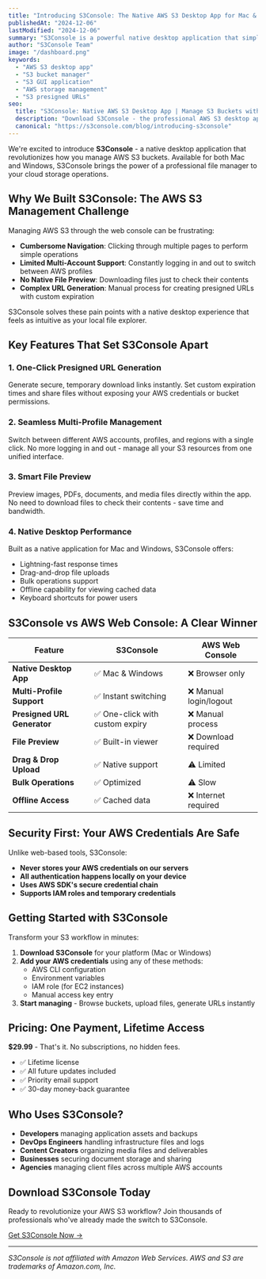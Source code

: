 ```yaml
---
title: "Introducing S3Console: The Native AWS S3 Desktop App for Mac & Windows"
publishedAt: "2024-12-06"
lastModified: "2024-12-06"
summary: "S3Console is a powerful native desktop application that simplifies AWS S3 bucket management with features like presigned URLs, multi-profile support, and smart file preview - all in an intuitive GUI."
author: "S3Console Team"
image: "/dashboard.png"
keywords: 
  - "AWS S3 desktop app"
  - "S3 bucket manager"
  - "S3 GUI application"
  - "AWS storage management"
  - "S3 presigned URLs"
seo:
  title: "S3Console: Native AWS S3 Desktop App | Manage S3 Buckets with GUI"
  description: "Download S3Console - the professional AWS S3 desktop app for Mac & Windows. Features presigned URLs, multi-profile support, drag-and-drop uploads, and smart file preview. One-time payment, lifetime access."
  canonical: "https://s3console.com/blog/introducing-s3console"
---
```


We're excited to introduce **S3Console** - a native desktop application that revolutionizes how you manage AWS S3 buckets. Available for both Mac and Windows, S3Console brings the power of a professional file manager to your cloud storage operations.

## Why We Built S3Console: The AWS S3 Management Challenge

Managing AWS S3 through the web console can be frustrating:

- **Cumbersome Navigation**: Clicking through multiple pages to perform simple operations
- **Limited Multi-Account Support**: Constantly logging in and out to switch between AWS profiles
- **No Native File Preview**: Downloading files just to check their contents
- **Complex URL Generation**: Manual process for creating presigned URLs with custom expiration

S3Console solves these pain points with a native desktop experience that feels as intuitive as your local file explorer.

## Key Features That Set S3Console Apart

### 1. **One-Click Presigned URL Generation**
Generate secure, temporary download links instantly. Set custom expiration times and share files without exposing your AWS credentials or bucket permissions.

### 2. **Seamless Multi-Profile Management**
Switch between different AWS accounts, profiles, and regions with a single click. No more logging in and out - manage all your S3 resources from one unified interface.

### 3. **Smart File Preview**
Preview images, PDFs, documents, and media files directly within the app. No need to download files to check their contents - save time and bandwidth.

### 4. **Native Desktop Performance**
Built as a native application for Mac and Windows, S3Console offers:
- Lightning-fast response times
- Drag-and-drop file uploads
- Bulk operations support
- Offline capability for viewing cached data
- Keyboard shortcuts for power users

## S3Console vs AWS Web Console: A Clear Winner

| Feature | S3Console | AWS Web Console |
|---------|-----------|----------------|
| **Native Desktop App** | ✅ Mac & Windows | ❌ Browser only |
| **Multi-Profile Support** | ✅ Instant switching | ❌ Manual login/logout |
| **Presigned URL Generator** | ✅ One-click with custom expiry | ❌ Manual process |
| **File Preview** | ✅ Built-in viewer | ❌ Download required |
| **Drag & Drop Upload** | ✅ Native support | ⚠️ Limited |
| **Bulk Operations** | ✅ Optimized | ⚠️ Slow |
| **Offline Access** | ✅ Cached data | ❌ Internet required |

## Security First: Your AWS Credentials Are Safe

Unlike web-based tools, S3Console:
- **Never stores your AWS credentials on our servers**
- **All authentication happens locally on your device**
- **Uses AWS SDK's secure credential chain**
- **Supports IAM roles and temporary credentials**

## Getting Started with S3Console

Transform your S3 workflow in minutes:

1. **Download S3Console** for your platform (Mac or Windows)
2. **Add your AWS credentials** using any of these methods:
   - AWS CLI configuration
   - Environment variables
   - IAM role (for EC2 instances)
   - Manual access key entry
3. **Start managing** - Browse buckets, upload files, generate URLs instantly

## Pricing: One Payment, Lifetime Access

**$29.99** - That's it. No subscriptions, no hidden fees.

- ✅ Lifetime license
- ✅ All future updates included
- ✅ Priority email support
- ✅ 30-day money-back guarantee

## Who Uses S3Console?

- **Developers** managing application assets and backups
- **DevOps Engineers** handling infrastructure files and logs
- **Content Creators** organizing media files and deliverables
- **Businesses** securing document storage and sharing
- **Agencies** managing client files across multiple AWS accounts

## Download S3Console Today

Ready to revolutionize your AWS S3 workflow? Join thousands of professionals who've already made the switch to S3Console.

[Get S3Console Now →](/downloads)

---

*S3Console is not affiliated with Amazon Web Services. AWS and S3 are trademarks of Amazon.com, Inc.*
